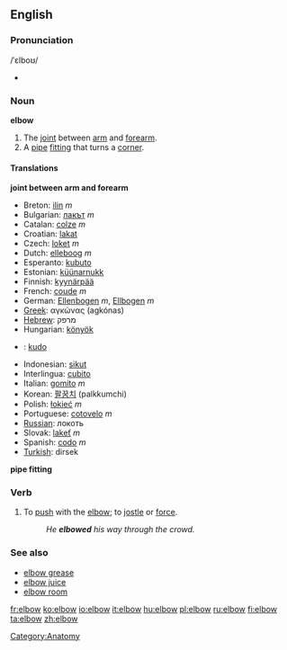 ==English==
===Pronunciation===
{{wikipedia}}
/&#712;&#603;lbo&#650;/
*{{audio|en-us-elbow.ogg|Audio (US)}}

=== Noun ===
'''elbow'''
#The [[joint]] between [[arm]] and [[forearm]].
#A [[pipe]] [[fitting]] that turns a [[corner]].

==== Translations ====
'''joint between arm and forearm'''
*Breton: [[ilin]] ''m''
*Bulgarian: [[лакът]] ''m''
*Catalan: [[colze]] ''m''
*Croatian: [[lakat]]
*Czech: [[loket]] ''m''
*Dutch: [[elleboog]] ''m''
*Esperanto: [[kubuto]]
*Estonian: [[küünarnukk]]
*Finnish: [[kyynärpää]]
*French: [[coude]] ''m''
*German: [[Ellenbogen]] ''m'', [[Ellbogen]] ''m''
*[[Greek]]: αγκώνας (agkónas)
*[[Hebrew]]: מרפק
*Hungarian: [[könyök]]
* {{io}} : [[kudo]]
*Indonesian: [[sikut]]
*Interlingua: [[cubito]]
*Italian: [[gomito]] ''m''
*Korean: [[팔꿈치]] (palkkumchi)
*Polish: [[łokieć]] ''m''
*Portuguese: [[cotovelo]] ''m''
*[[Russian]]: локоть
*Slovak: [[lakeť]] ''m''
*Spanish: [[codo]] ''m''
*[[Turkish]]: dirsek

'''pipe fitting'''

===Verb===
{{en-infl-reg-consonant|elbow||}}
#To [[push]] with the [[elbow]]; to [[jostle]] or [[force]].
#:''He '''elbowed''' his way through the crowd.''

===See also===
*[[elbow grease]]
*[[elbow juice]]
*[[elbow room]]

[[Category:Anatomy]]

[[fr:elbow]]
[[ko:elbow]]
[[io:elbow]]
[[it:elbow]]
[[hu:elbow]]
[[pl:elbow]]
[[ru:elbow]]
[[fi:elbow]]
[[ta:elbow]]
[[zh:elbow]]
